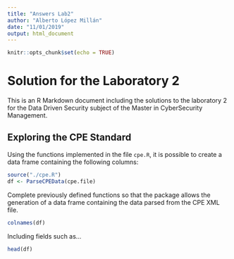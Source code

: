 ```yaml
---
title: "Answers Lab2"
author: "Alberto López Millán"
date: "11/01/2019"
output: html_document
---
```


```r
knitr::opts_chunk$set(echo = TRUE)
```



# Solution for the Laboratory 2

This is an R Markdown document including the solutions to the laboratory 2 for the Data Driven Security subject of the Master in CyberSecurity Management.

## Exploring the CPE Standard

Using the functions implemented in the file `cpe.R`, it is possible to create a data frame containing the following columns:

```r
source("./cpe.R")
df <- ParseCPEData(cpe.file)

```

Complete previously defined functions so that the package allows the generation of a data frame containing the data parsed from the CPE XML file.

```r
colnames(df)
```

Including fields such as...


```r
head(df)
```
